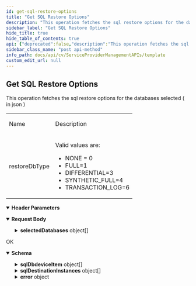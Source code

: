 ```yaml
---
id: get-sql-restore-options
title: "Get SQL Restore Options"
description: "This operation fetches the sql restore options for the databases selected ( in json )"
sidebar_label: "Get SQL Restore Options"
hide_title: true
hide_table_of_contents: true
api: {"deprecated":false,"description":"This operation fetches the sql restore options for the databases selected ( in json )\n\n\n<table>\n  <tr>\n    <td>\n      <p>Name</p>\n    </td>\n    <td>\n      <p>Description</p>\n    </td>\n  </tr>\n  <tr>\n    <td>\n      <p>restoreDbType</p>\n    </td>\n    <td>\n      <p>Valid values are:</p>\n      <ul>\n        <li>NONE = 0</li>\n        <li>FULL=1</li>\n        <li>DIFFERENTIAL=3</li>\n        <li>SYNTHETIC_FULL=4</li>\n        <li>TRANSACTION_LOG=6</li>\n      </ul>\n    </td>\n  </tr>\n</table>\n","operationId":"Get SQL Restore Options","parameters":[{"description":"","in":"header","name":"Authtoken","required":true,"schema":{"example":"{{TOKEN}}","type":"string"}}],"tags":["Sql"],"responses":{"200":{"description":"OK","content":{"application/json":{"schema":{"type":"object","properties":{"sqlDbdeviceItem":{"type":"array","items":{"type":"object","properties":{"fileName":{"type":"string"},"logicalFileName":{"type":"string"},"fileMaxSize":{"type":"integer"},"id":{"type":"integer"},"sqlDBInfo":{"type":"object","properties":{"databaseName":{"type":"string"},"databaseId":{"type":"integer"}}}}}},"sqlDestinationInstances":{"type":"array","items":{"type":"object","properties":{"serverType":{"type":"string"},"genericEntity":{"type":"object","properties":{"clientName":{"type":"string"},"instanceId":{"type":"integer"},"clientId":{"type":"integer"},"instanceName":{"type":"string"},"_type_":{"type":"integer"},"osType":{"type":"string"}}}}}},"error":{"type":"object","properties":{"errorMessage":{"type":"string"},"errorCode":{"type":"integer"}}}},"x-examples":{"Example 1":{"sqlDbdeviceItem":[{"fileName":"C:\\\\Program Files\\\\Microsoft SQL Server\\\\MSSQL11.SQL2012\\\\MSSQL\\\\DATA\\\\1yqpwdh11.ndf","logicalFileName":"yqpwdh111","fileMaxSize":10485760,"id":0,"sqlDBInfo":{"databaseName":"yqpwdh1","databaseId":35}},{"fileName":"C:\\\\Program Files\\\\Microsoft SQL Server\\\\MSSQL11.SQL2012\\\\MSSQL\\\\DATA\\\\1yqpwdh12.ndf","logicalFileName":"yqpwdh112","fileMaxSize":10485760,"id":0,"sqlDBInfo":{"databaseName":"yqpwdh1","databaseId":35}},{"fileName":"C:\\\\Program Files\\\\Microsoft SQL Server\\\\MSSQL11.SQL2012\\\\MSSQL\\\\DATA\\\\1yqpwdh13.ndf","logicalFileName":"yqpwdh113","fileMaxSize":10485760,"id":0,"sqlDBInfo":{"databaseName":"yqpwdh1","databaseId":35}},{"fileName":"C:\\\\Program Files\\\\Microsoft SQL Server\\\\MSSQL11.SQL2012\\\\MSSQL\\\\DATA\\\\1yqpwdh21.ndf","logicalFileName":"yqpwdh121","fileMaxSize":10485760,"id":0,"sqlDBInfo":{"databaseName":"yqpwdh1","databaseId":35}},{"fileName":"C:\\\\Program Files\\\\Microsoft SQL Server\\\\MSSQL11.SQL2012\\\\MSSQL\\\\DATA\\\\1yqpwdh22.ndf","logicalFileName":"yqpwdh122","fileMaxSize":10485760,"id":0,"sqlDBInfo":{"databaseName":"yqpwdh1","databaseId":35}},{"fileName":"C:\\\\Program Files\\\\Microsoft SQL Server\\\\MSSQL11.SQL2012\\\\MSSQL\\\\DATA\\\\1yqpwdh23.ndf","logicalFileName":"yqpwdh123","fileMaxSize":10485760,"id":0,"sqlDBInfo":{"databaseName":"yqpwdh1","databaseId":35}},{"fileName":"C:\\\\Program Files\\\\Microsoft SQL Server\\\\MSSQL11.SQL2012\\\\MSSQL\\\\DATA\\\\1yqpwdh31.ndf","logicalFileName":"yqpwdh131","fileMaxSize":10485760,"id":0,"sqlDBInfo":{"databaseName":"yqpwdh1","databaseId":35}},{"fileName":"C:\\\\Program Files\\\\Microsoft SQL Server\\\\MSSQL11.SQL2012\\\\MSSQL\\\\DATA\\\\1yqpwdh32.ndf","logicalFileName":"yqpwdh132","fileMaxSize":10485760,"id":0,"sqlDBInfo":{"databaseName":"yqpwdh1","databaseId":35}},{"fileName":"C:\\\\Program Files\\\\Microsoft SQL Server\\\\MSSQL11.SQL2012\\\\MSSQL\\\\DATA\\\\1yqpwdh33.ndf","logicalFileName":"yqpwdh133","fileMaxSize":10485760,"id":0,"sqlDBInfo":{"databaseName":"yqpwdh1","databaseId":35}},{"fileName":"C:\\\\Program Files\\\\Microsoft SQL Server\\\\MSSQL11.SQL2012\\\\MSSQL\\\\DATA\\\\yqpwdh1.mdf","logicalFileName":"yqpwdh1","fileMaxSize":3211264,"id":0,"sqlDBInfo":{"databaseName":"yqpwdh1","databaseId":35}},{"fileName":"C:\\\\Program Files\\\\Microsoft SQL Server\\\\MSSQL11.SQL2012\\\\MSSQL\\\\DATA\\\\yqpwdh1_log.ldf","logicalFileName":"yqpwdh1_log","fileMaxSize":802816,"id":0,"sqlDBInfo":{"databaseName":"yqpwdh1","databaseId":35}}],"sqlDestinationInstances":[{"serverType":"DataBase Engine","genericEntity":{"clientName":"sqlautocs-nf","instanceId":15,"clientId":2,"instanceName":"SQLAUTOCS-NF\\\\COMMVAULT","_type_":0,"osType":"Windows"}},{"serverType":"DataBase Engine","genericEntity":{"clientName":"mcrae","instanceId":6,"clientId":7,"instanceName":"MCRAE\\\\MIXEDCASE","_type_":0,"osType":"Windows"}},{"serverType":"DataBase Engine","genericEntity":{"clientName":"mcrae","instanceId":7,"clientId":7,"instanceName":"MCRAE\\\\SQL2012","_type_":0,"osType":"Windows"}},{"serverType":"DataBase Engine","genericEntity":{"clientName":"sanchez64","instanceId":8,"clientId":8,"instanceName":"SANCHEZ64","_type_":0,"osType":"Windows"}},{"serverType":"DataBase Engine","genericEntity":{"clientName":"sqlspanish","instanceId":17,"clientId":13,"instanceName":"SQLSPANISH","_type_":0,"osType":"Windows"}},{"serverType":"DataBase Engine","genericEntity":{"clientName":"sqlspanish","instanceId":18,"clientId":13,"instanceName":"SQLSPANISH\\\\SQL2012","_type_":0,"osType":"Windows"}},{"serverType":"DataBase Engine","genericEntity":{"clientName":"vosql2","instanceId":33,"clientId":16,"instanceName":"VOSQL2","_type_":0,"osType":"Windows"}},{"serverType":"DataBase Engine","genericEntity":{"clientName":"vosql2","instanceId":34,"clientId":16,"instanceName":"VOSQL2\\\\SQL2016","_type_":0,"osType":"Windows"}},{"serverType":"DataBase Engine","genericEntity":{"clientName":"vosql2","instanceId":35,"clientId":16,"instanceName":"VOSQL2\\\\VEERA","_type_":0,"osType":"Windows"}},{"serverType":"DataBase Engine","genericEntity":{"clientName":"vosql2","instanceId":36,"clientId":16,"instanceName":"VOSQL2\\\\SQL2012","_type_":0,"osType":"Windows"}},{"serverType":"DataBase Engine","genericEntity":{"clientName":"vosql2","instanceId":37,"clientId":16,"instanceName":"VOSQL2\\\\SQL2014","_type_":0,"osType":"Windows"}},{"serverType":"DataBase Engine","genericEntity":{"clientName":"vosql2","instanceId":41,"clientId":16,"instanceName":"VOSQL2\\\\SQL2019","_type_":0,"osType":"Windows"}},{"serverType":"DataBase Engine","genericEntity":{"clientName":"autosqlspx","instanceId":190,"clientId":170,"instanceName":"AUTOSQLSPX\\\\SQL2014","_type_":0,"osType":"Windows"}},{"serverType":"DataBase Engine","genericEntity":{"clientName":"autosqlspx","instanceId":210,"clientId":170,"instanceName":"AUTOSQLSPX\\\\SQL2012DEST","_type_":0,"osType":"Windows"}},{"serverType":"DataBase Engine","genericEntity":{"clientName":"autosqlspx","instanceId":223,"clientId":170,"instanceName":"AUTOSQLSPX\\\\SQL2012","_type_":0,"osType":"Windows"}}],"error":{"errorMessage":"success","errorCode":0}}}},"examples":{"Example 1":{"value":{"sqlDbdeviceItem":[{"fileName":"C:\\\\Program Files\\\\Microsoft SQL Server\\\\MSSQL11.SQL2012\\\\MSSQL\\\\DATA\\\\1yqpwdh11.ndf","logicalFileName":"yqpwdh111","fileMaxSize":10485760,"id":0,"sqlDBInfo":{"databaseName":"yqpwdh1","databaseId":35}},{"fileName":"C:\\\\Program Files\\\\Microsoft SQL Server\\\\MSSQL11.SQL2012\\\\MSSQL\\\\DATA\\\\1yqpwdh12.ndf","logicalFileName":"yqpwdh112","fileMaxSize":10485760,"id":0,"sqlDBInfo":{"databaseName":"yqpwdh1","databaseId":35}},{"fileName":"C:\\\\Program Files\\\\Microsoft SQL Server\\\\MSSQL11.SQL2012\\\\MSSQL\\\\DATA\\\\1yqpwdh13.ndf","logicalFileName":"yqpwdh113","fileMaxSize":10485760,"id":0,"sqlDBInfo":{"databaseName":"yqpwdh1","databaseId":35}},{"fileName":"C:\\\\Program Files\\\\Microsoft SQL Server\\\\MSSQL11.SQL2012\\\\MSSQL\\\\DATA\\\\1yqpwdh21.ndf","logicalFileName":"yqpwdh121","fileMaxSize":10485760,"id":0,"sqlDBInfo":{"databaseName":"yqpwdh1","databaseId":35}},{"fileName":"C:\\\\Program Files\\\\Microsoft SQL Server\\\\MSSQL11.SQL2012\\\\MSSQL\\\\DATA\\\\1yqpwdh22.ndf","logicalFileName":"yqpwdh122","fileMaxSize":10485760,"id":0,"sqlDBInfo":{"databaseName":"yqpwdh1","databaseId":35}},{"fileName":"C:\\\\Program Files\\\\Microsoft SQL Server\\\\MSSQL11.SQL2012\\\\MSSQL\\\\DATA\\\\1yqpwdh23.ndf","logicalFileName":"yqpwdh123","fileMaxSize":10485760,"id":0,"sqlDBInfo":{"databaseName":"yqpwdh1","databaseId":35}},{"fileName":"C:\\\\Program Files\\\\Microsoft SQL Server\\\\MSSQL11.SQL2012\\\\MSSQL\\\\DATA\\\\1yqpwdh31.ndf","logicalFileName":"yqpwdh131","fileMaxSize":10485760,"id":0,"sqlDBInfo":{"databaseName":"yqpwdh1","databaseId":35}},{"fileName":"C:\\\\Program Files\\\\Microsoft SQL Server\\\\MSSQL11.SQL2012\\\\MSSQL\\\\DATA\\\\1yqpwdh32.ndf","logicalFileName":"yqpwdh132","fileMaxSize":10485760,"id":0,"sqlDBInfo":{"databaseName":"yqpwdh1","databaseId":35}},{"fileName":"C:\\\\Program Files\\\\Microsoft SQL Server\\\\MSSQL11.SQL2012\\\\MSSQL\\\\DATA\\\\1yqpwdh33.ndf","logicalFileName":"yqpwdh133","fileMaxSize":10485760,"id":0,"sqlDBInfo":{"databaseName":"yqpwdh1","databaseId":35}},{"fileName":"C:\\\\Program Files\\\\Microsoft SQL Server\\\\MSSQL11.SQL2012\\\\MSSQL\\\\DATA\\\\yqpwdh1.mdf","logicalFileName":"yqpwdh1","fileMaxSize":3211264,"id":0,"sqlDBInfo":{"databaseName":"yqpwdh1","databaseId":35}},{"fileName":"C:\\\\Program Files\\\\Microsoft SQL Server\\\\MSSQL11.SQL2012\\\\MSSQL\\\\DATA\\\\yqpwdh1_log.ldf","logicalFileName":"yqpwdh1_log","fileMaxSize":802816,"id":0,"sqlDBInfo":{"databaseName":"yqpwdh1","databaseId":35}}],"sqlDestinationInstances":[{"serverType":"DataBase Engine","genericEntity":{"clientName":"sqlautocs-nf","instanceId":15,"clientId":2,"instanceName":"SQLAUTOCS-NF\\\\COMMVAULT","_type_":0,"osType":"Windows"}},{"serverType":"DataBase Engine","genericEntity":{"clientName":"mcrae","instanceId":6,"clientId":7,"instanceName":"MCRAE\\\\MIXEDCASE","_type_":0,"osType":"Windows"}},{"serverType":"DataBase Engine","genericEntity":{"clientName":"mcrae","instanceId":7,"clientId":7,"instanceName":"MCRAE\\\\SQL2012","_type_":0,"osType":"Windows"}},{"serverType":"DataBase Engine","genericEntity":{"clientName":"sanchez64","instanceId":8,"clientId":8,"instanceName":"SANCHEZ64","_type_":0,"osType":"Windows"}},{"serverType":"DataBase Engine","genericEntity":{"clientName":"sqlspanish","instanceId":17,"clientId":13,"instanceName":"SQLSPANISH","_type_":0,"osType":"Windows"}},{"serverType":"DataBase Engine","genericEntity":{"clientName":"sqlspanish","instanceId":18,"clientId":13,"instanceName":"SQLSPANISH\\\\SQL2012","_type_":0,"osType":"Windows"}},{"serverType":"DataBase Engine","genericEntity":{"clientName":"vosql2","instanceId":33,"clientId":16,"instanceName":"VOSQL2","_type_":0,"osType":"Windows"}},{"serverType":"DataBase Engine","genericEntity":{"clientName":"vosql2","instanceId":34,"clientId":16,"instanceName":"VOSQL2\\\\SQL2016","_type_":0,"osType":"Windows"}},{"serverType":"DataBase Engine","genericEntity":{"clientName":"vosql2","instanceId":35,"clientId":16,"instanceName":"VOSQL2\\\\VEERA","_type_":0,"osType":"Windows"}},{"serverType":"DataBase Engine","genericEntity":{"clientName":"vosql2","instanceId":36,"clientId":16,"instanceName":"VOSQL2\\\\SQL2012","_type_":0,"osType":"Windows"}},{"serverType":"DataBase Engine","genericEntity":{"clientName":"vosql2","instanceId":37,"clientId":16,"instanceName":"VOSQL2\\\\SQL2014","_type_":0,"osType":"Windows"}},{"serverType":"DataBase Engine","genericEntity":{"clientName":"vosql2","instanceId":41,"clientId":16,"instanceName":"VOSQL2\\\\SQL2019","_type_":0,"osType":"Windows"}},{"serverType":"DataBase Engine","genericEntity":{"clientName":"autosqlspx","instanceId":190,"clientId":170,"instanceName":"AUTOSQLSPX\\\\SQL2014","_type_":0,"osType":"Windows"}},{"serverType":"DataBase Engine","genericEntity":{"clientName":"autosqlspx","instanceId":210,"clientId":170,"instanceName":"AUTOSQLSPX\\\\SQL2012DEST","_type_":0,"osType":"Windows"}},{"serverType":"DataBase Engine","genericEntity":{"clientName":"autosqlspx","instanceId":223,"clientId":170,"instanceName":"AUTOSQLSPX\\\\SQL2012","_type_":0,"osType":"Windows"}}],"error":{"errorMessage":"success","errorCode":0}}}}}}}},"requestBody":{"content":{"application/json":{"schema":{"type":"object","properties":{"pointInTime":{"type":"integer"},"restoreDbType":{"type":"integer"},"sourceInstanceId":{"type":"integer"},"userId":{"type":"integer"},"selectedDatabases":{"type":"array","items":{"type":"object","properties":{"databaseName":{"type":"string"},"databaseId":{"type":"integer"}}}}},"x-examples":{"Example 1":{"pointInTime":0,"restoreDbType":0,"sourceInstanceId":4,"userId":1,"selectedDatabases":[{"databaseName":"clone","databaseId":33}]}}},"examples":{"Example 1":{"value":{"pointInTime":0,"restoreDbType":0,"sourceInstanceId":4,"userId":1,"selectedDatabases":[{"databaseName":"clone","databaseId":33}]}}}}}},"method":"post","path":"/SQL/RestoreOptions","servers":[{"url":"http://{hostname}/webconsole/api","variables":{"hostname":{"default":"localhost","description":"Webconsole"}}}],"jsonRequestBodyExample":{"pointInTime":0,"restoreDbType":0,"sourceInstanceId":0,"userId":0,"selectedDatabases":[{"databaseName":"string","databaseId":0}]},"info":{"title":"Template","contact":{},"version":"1.0","description":"Template"},"postman":{"name":"Get SQL Restore Options","description":{"content":"This operation fetches the sql restore options for the databases selected ( in json )\n\n\n<table>\n  <tr>\n    <td>\n      <p>Name</p>\n    </td>\n    <td>\n      <p>Description</p>\n    </td>\n  </tr>\n  <tr>\n    <td>\n      <p>restoreDbType</p>\n    </td>\n    <td>\n      <p>Valid values are:</p>\n      <ul>\n        <li>NONE = 0</li>\n        <li>FULL=1</li>\n        <li>DIFFERENTIAL=3</li>\n        <li>SYNTHETIC_FULL=4</li>\n        <li>TRANSACTION_LOG=6</li>\n      </ul>\n    </td>\n  </tr>\n</table>\n","type":"text/plain"},"url":{"path":["SQL","RestoreOptions"],"host":["{{baseUrl}}"],"query":[],"variable":[]},"header":[{"disabled":false,"description":{"content":"(Required) ","type":"text/plain"},"key":"Authtoken","value":""},{"key":"Content-Type","value":"application/json"},{"key":"Accept","value":"application/json"}],"method":"POST","body":{"mode":"raw","raw":"\"\"","options":{"raw":{"language":"json"}}}}}
sidebar_class_name: "post api-method"
info_path: docs/api/cv/ServiceProviderManagementAPIs/template
custom_edit_url: null
---
```



## Get SQL Restore Options



This operation fetches the sql restore options for the databases selected ( in json )


<table>
  <tr>
    <td>
      <p>Name</p>
    </td>
    <td>
      <p>Description</p>
    </td>
  </tr>
  <tr>
    <td>
      <p>restoreDbType</p>
    </td>
    <td>
      <p>Valid values are:</p>
      <ul>
        <li>NONE = 0</li>
        <li>FULL=1</li>
        <li>DIFFERENTIAL=3</li>
        <li>SYNTHETIC_FULL=4</li>
        <li>TRANSACTION_LOG=6</li>
      </ul>
    </td>
  </tr>
</table>


<details style={{"marginBottom":"1rem"}} data-collapsed={false} open={true}><summary style={{}}><strong>Header Parameters</strong></summary><div><ul><ParamsItem className={"paramsItem"} param={{"description":"","in":"header","name":"Authtoken","required":true,"schema":{"example":"{{TOKEN}}","type":"string"}}}></ParamsItem></ul></div></details><MimeTabs><TabItem label={"application/json"} value={"application/json-schema"}><details style={{}} data-collapsed={false} open={true}><summary style={{"textAlign":"left"}}><strong>Request Body</strong></summary><div style={{"textAlign":"left","marginLeft":"1rem"}}></div><ul style={{"marginLeft":"1rem"}}><SchemaItem collapsible={false} name={"pointInTime"} required={false} deprecated={undefined} schemaDescription={undefined} schemaName={"integer"} qualifierMessage={undefined} defaultValue={undefined}></SchemaItem><SchemaItem collapsible={false} name={"restoreDbType"} required={false} deprecated={undefined} schemaDescription={undefined} schemaName={"integer"} qualifierMessage={undefined} defaultValue={undefined}></SchemaItem><SchemaItem collapsible={false} name={"sourceInstanceId"} required={false} deprecated={undefined} schemaDescription={undefined} schemaName={"integer"} qualifierMessage={undefined} defaultValue={undefined}></SchemaItem><SchemaItem collapsible={false} name={"userId"} required={false} deprecated={undefined} schemaDescription={undefined} schemaName={"integer"} qualifierMessage={undefined} defaultValue={undefined}></SchemaItem><SchemaItem collapsible={true} className={"schemaItem"}><details style={{}}><summary style={{}}><strong>selectedDatabases</strong><span style={{"opacity":"0.6"}}> object[]</span></summary><div style={{"marginLeft":"1rem"}}><SchemaItem collapsible={false} name={"databaseName"} required={false} deprecated={undefined} schemaDescription={undefined} schemaName={"string"} qualifierMessage={undefined} defaultValue={undefined}></SchemaItem><SchemaItem collapsible={false} name={"databaseId"} required={false} deprecated={undefined} schemaDescription={undefined} schemaName={"integer"} qualifierMessage={undefined} defaultValue={undefined}></SchemaItem></div></details></SchemaItem></ul></details></TabItem></MimeTabs><div><ApiTabs><TabItem label={"200"} value={"200"}><div>

OK

</div><div><MimeTabs schemaType={"response"}><TabItem label={"application/json"} value={"application/json"}><SchemaTabs><TabItem label={"Schema"} value={"Schema"}><details style={{}} data-collapsed={false} open={true}><summary style={{"textAlign":"left"}}><strong>Schema</strong></summary><div style={{"textAlign":"left","marginLeft":"1rem"}}></div><ul style={{"marginLeft":"1rem"}}><SchemaItem collapsible={true} className={"schemaItem"}><details style={{}}><summary style={{}}><strong>sqlDbdeviceItem</strong><span style={{"opacity":"0.6"}}> object[]</span></summary><div style={{"marginLeft":"1rem"}}><SchemaItem collapsible={false} name={"fileName"} required={false} deprecated={undefined} schemaDescription={undefined} schemaName={"string"} qualifierMessage={undefined} defaultValue={undefined}></SchemaItem><SchemaItem collapsible={false} name={"logicalFileName"} required={false} deprecated={undefined} schemaDescription={undefined} schemaName={"string"} qualifierMessage={undefined} defaultValue={undefined}></SchemaItem><SchemaItem collapsible={false} name={"fileMaxSize"} required={false} deprecated={undefined} schemaDescription={undefined} schemaName={"integer"} qualifierMessage={undefined} defaultValue={undefined}></SchemaItem><SchemaItem collapsible={false} name={"id"} required={false} deprecated={undefined} schemaDescription={undefined} schemaName={"integer"} qualifierMessage={undefined} defaultValue={undefined}></SchemaItem><SchemaItem collapsible={true} className={"schemaItem"}><details style={{}}><summary style={{}}><strong>sqlDBInfo</strong><span style={{"opacity":"0.6"}}> object</span></summary><div style={{"marginLeft":"1rem"}}><SchemaItem collapsible={false} name={"databaseName"} required={false} deprecated={undefined} schemaDescription={undefined} schemaName={"string"} qualifierMessage={undefined} defaultValue={undefined}></SchemaItem><SchemaItem collapsible={false} name={"databaseId"} required={false} deprecated={undefined} schemaDescription={undefined} schemaName={"integer"} qualifierMessage={undefined} defaultValue={undefined}></SchemaItem></div></details></SchemaItem></div></details></SchemaItem><SchemaItem collapsible={true} className={"schemaItem"}><details style={{}}><summary style={{}}><strong>sqlDestinationInstances</strong><span style={{"opacity":"0.6"}}> object[]</span></summary><div style={{"marginLeft":"1rem"}}><SchemaItem collapsible={false} name={"serverType"} required={false} deprecated={undefined} schemaDescription={undefined} schemaName={"string"} qualifierMessage={undefined} defaultValue={undefined}></SchemaItem><SchemaItem collapsible={true} className={"schemaItem"}><details style={{}}><summary style={{}}><strong>genericEntity</strong><span style={{"opacity":"0.6"}}> object</span></summary><div style={{"marginLeft":"1rem"}}><SchemaItem collapsible={false} name={"clientName"} required={false} deprecated={undefined} schemaDescription={undefined} schemaName={"string"} qualifierMessage={undefined} defaultValue={undefined}></SchemaItem><SchemaItem collapsible={false} name={"instanceId"} required={false} deprecated={undefined} schemaDescription={undefined} schemaName={"integer"} qualifierMessage={undefined} defaultValue={undefined}></SchemaItem><SchemaItem collapsible={false} name={"clientId"} required={false} deprecated={undefined} schemaDescription={undefined} schemaName={"integer"} qualifierMessage={undefined} defaultValue={undefined}></SchemaItem><SchemaItem collapsible={false} name={"instanceName"} required={false} deprecated={undefined} schemaDescription={undefined} schemaName={"string"} qualifierMessage={undefined} defaultValue={undefined}></SchemaItem><SchemaItem collapsible={false} name={"_type_"} required={false} deprecated={undefined} schemaDescription={undefined} schemaName={"integer"} qualifierMessage={undefined} defaultValue={undefined}></SchemaItem><SchemaItem collapsible={false} name={"osType"} required={false} deprecated={undefined} schemaDescription={undefined} schemaName={"string"} qualifierMessage={undefined} defaultValue={undefined}></SchemaItem></div></details></SchemaItem></div></details></SchemaItem><SchemaItem collapsible={true} className={"schemaItem"}><details style={{}}><summary style={{}}><strong>error</strong><span style={{"opacity":"0.6"}}> object</span></summary><div style={{"marginLeft":"1rem"}}><SchemaItem collapsible={false} name={"errorMessage"} required={false} deprecated={undefined} schemaDescription={undefined} schemaName={"string"} qualifierMessage={undefined} defaultValue={undefined}></SchemaItem><SchemaItem collapsible={false} name={"errorCode"} required={false} deprecated={undefined} schemaDescription={undefined} schemaName={"integer"} qualifierMessage={undefined} defaultValue={undefined}></SchemaItem></div></details></SchemaItem></ul></details></TabItem><TabItem label={"Example (from schema)"} value={"Example (from schema)"}><ResponseSamples responseExample={"{\n  \"sqlDbdeviceItem\": [\n    {\n      \"fileName\": \"string\",\n      \"logicalFileName\": \"string\",\n      \"fileMaxSize\": 0,\n      \"id\": 0,\n      \"sqlDBInfo\": {\n        \"databaseName\": \"string\",\n        \"databaseId\": 0\n      }\n    }\n  ],\n  \"sqlDestinationInstances\": [\n    {\n      \"serverType\": \"string\",\n      \"genericEntity\": {\n        \"clientName\": \"string\",\n        \"instanceId\": 0,\n        \"clientId\": 0,\n        \"instanceName\": \"string\",\n        \"_type_\": 0,\n        \"osType\": \"string\"\n      }\n    }\n  ],\n  \"error\": {\n    \"errorMessage\": \"string\",\n    \"errorCode\": 0\n  }\n}"} language={"json"}></ResponseSamples></TabItem><TabItem label={" Example 1"} value={" Example 1"}><ResponseSamples responseExample={"{\n  \"sqlDbdeviceItem\": [\n    {\n      \"fileName\": \"C:\\\\\\\\Program Files\\\\\\\\Microsoft SQL Server\\\\\\\\MSSQL11.SQL2012\\\\\\\\MSSQL\\\\\\\\DATA\\\\\\\\1yqpwdh11.ndf\",\n      \"logicalFileName\": \"yqpwdh111\",\n      \"fileMaxSize\": 10485760,\n      \"id\": 0,\n      \"sqlDBInfo\": {\n        \"databaseName\": \"yqpwdh1\",\n        \"databaseId\": 35\n      }\n    },\n    {\n      \"fileName\": \"C:\\\\\\\\Program Files\\\\\\\\Microsoft SQL Server\\\\\\\\MSSQL11.SQL2012\\\\\\\\MSSQL\\\\\\\\DATA\\\\\\\\1yqpwdh12.ndf\",\n      \"logicalFileName\": \"yqpwdh112\",\n      \"fileMaxSize\": 10485760,\n      \"id\": 0,\n      \"sqlDBInfo\": {\n        \"databaseName\": \"yqpwdh1\",\n        \"databaseId\": 35\n      }\n    },\n    {\n      \"fileName\": \"C:\\\\\\\\Program Files\\\\\\\\Microsoft SQL Server\\\\\\\\MSSQL11.SQL2012\\\\\\\\MSSQL\\\\\\\\DATA\\\\\\\\1yqpwdh13.ndf\",\n      \"logicalFileName\": \"yqpwdh113\",\n      \"fileMaxSize\": 10485760,\n      \"id\": 0,\n      \"sqlDBInfo\": {\n        \"databaseName\": \"yqpwdh1\",\n        \"databaseId\": 35\n      }\n    },\n    {\n      \"fileName\": \"C:\\\\\\\\Program Files\\\\\\\\Microsoft SQL Server\\\\\\\\MSSQL11.SQL2012\\\\\\\\MSSQL\\\\\\\\DATA\\\\\\\\1yqpwdh21.ndf\",\n      \"logicalFileName\": \"yqpwdh121\",\n      \"fileMaxSize\": 10485760,\n      \"id\": 0,\n      \"sqlDBInfo\": {\n        \"databaseName\": \"yqpwdh1\",\n        \"databaseId\": 35\n      }\n    },\n    {\n      \"fileName\": \"C:\\\\\\\\Program Files\\\\\\\\Microsoft SQL Server\\\\\\\\MSSQL11.SQL2012\\\\\\\\MSSQL\\\\\\\\DATA\\\\\\\\1yqpwdh22.ndf\",\n      \"logicalFileName\": \"yqpwdh122\",\n      \"fileMaxSize\": 10485760,\n      \"id\": 0,\n      \"sqlDBInfo\": {\n        \"databaseName\": \"yqpwdh1\",\n        \"databaseId\": 35\n      }\n    },\n    {\n      \"fileName\": \"C:\\\\\\\\Program Files\\\\\\\\Microsoft SQL Server\\\\\\\\MSSQL11.SQL2012\\\\\\\\MSSQL\\\\\\\\DATA\\\\\\\\1yqpwdh23.ndf\",\n      \"logicalFileName\": \"yqpwdh123\",\n      \"fileMaxSize\": 10485760,\n      \"id\": 0,\n      \"sqlDBInfo\": {\n        \"databaseName\": \"yqpwdh1\",\n        \"databaseId\": 35\n      }\n    },\n    {\n      \"fileName\": \"C:\\\\\\\\Program Files\\\\\\\\Microsoft SQL Server\\\\\\\\MSSQL11.SQL2012\\\\\\\\MSSQL\\\\\\\\DATA\\\\\\\\1yqpwdh31.ndf\",\n      \"logicalFileName\": \"yqpwdh131\",\n      \"fileMaxSize\": 10485760,\n      \"id\": 0,\n      \"sqlDBInfo\": {\n        \"databaseName\": \"yqpwdh1\",\n        \"databaseId\": 35\n      }\n    },\n    {\n      \"fileName\": \"C:\\\\\\\\Program Files\\\\\\\\Microsoft SQL Server\\\\\\\\MSSQL11.SQL2012\\\\\\\\MSSQL\\\\\\\\DATA\\\\\\\\1yqpwdh32.ndf\",\n      \"logicalFileName\": \"yqpwdh132\",\n      \"fileMaxSize\": 10485760,\n      \"id\": 0,\n      \"sqlDBInfo\": {\n        \"databaseName\": \"yqpwdh1\",\n        \"databaseId\": 35\n      }\n    },\n    {\n      \"fileName\": \"C:\\\\\\\\Program Files\\\\\\\\Microsoft SQL Server\\\\\\\\MSSQL11.SQL2012\\\\\\\\MSSQL\\\\\\\\DATA\\\\\\\\1yqpwdh33.ndf\",\n      \"logicalFileName\": \"yqpwdh133\",\n      \"fileMaxSize\": 10485760,\n      \"id\": 0,\n      \"sqlDBInfo\": {\n        \"databaseName\": \"yqpwdh1\",\n        \"databaseId\": 35\n      }\n    },\n    {\n      \"fileName\": \"C:\\\\\\\\Program Files\\\\\\\\Microsoft SQL Server\\\\\\\\MSSQL11.SQL2012\\\\\\\\MSSQL\\\\\\\\DATA\\\\\\\\yqpwdh1.mdf\",\n      \"logicalFileName\": \"yqpwdh1\",\n      \"fileMaxSize\": 3211264,\n      \"id\": 0,\n      \"sqlDBInfo\": {\n        \"databaseName\": \"yqpwdh1\",\n        \"databaseId\": 35\n      }\n    },\n    {\n      \"fileName\": \"C:\\\\\\\\Program Files\\\\\\\\Microsoft SQL Server\\\\\\\\MSSQL11.SQL2012\\\\\\\\MSSQL\\\\\\\\DATA\\\\\\\\yqpwdh1_log.ldf\",\n      \"logicalFileName\": \"yqpwdh1_log\",\n      \"fileMaxSize\": 802816,\n      \"id\": 0,\n      \"sqlDBInfo\": {\n        \"databaseName\": \"yqpwdh1\",\n        \"databaseId\": 35\n      }\n    }\n  ],\n  \"sqlDestinationInstances\": [\n    {\n      \"serverType\": \"DataBase Engine\",\n      \"genericEntity\": {\n        \"clientName\": \"sqlautocs-nf\",\n        \"instanceId\": 15,\n        \"clientId\": 2,\n        \"instanceName\": \"SQLAUTOCS-NF\\\\\\\\COMMVAULT\",\n        \"_type_\": 0,\n        \"osType\": \"Windows\"\n      }\n    },\n    {\n      \"serverType\": \"DataBase Engine\",\n      \"genericEntity\": {\n        \"clientName\": \"mcrae\",\n        \"instanceId\": 6,\n        \"clientId\": 7,\n        \"instanceName\": \"MCRAE\\\\\\\\MIXEDCASE\",\n        \"_type_\": 0,\n        \"osType\": \"Windows\"\n      }\n    },\n    {\n      \"serverType\": \"DataBase Engine\",\n      \"genericEntity\": {\n        \"clientName\": \"mcrae\",\n        \"instanceId\": 7,\n        \"clientId\": 7,\n        \"instanceName\": \"MCRAE\\\\\\\\SQL2012\",\n        \"_type_\": 0,\n        \"osType\": \"Windows\"\n      }\n    },\n    {\n      \"serverType\": \"DataBase Engine\",\n      \"genericEntity\": {\n        \"clientName\": \"sanchez64\",\n        \"instanceId\": 8,\n        \"clientId\": 8,\n        \"instanceName\": \"SANCHEZ64\",\n        \"_type_\": 0,\n        \"osType\": \"Windows\"\n      }\n    },\n    {\n      \"serverType\": \"DataBase Engine\",\n      \"genericEntity\": {\n        \"clientName\": \"sqlspanish\",\n        \"instanceId\": 17,\n        \"clientId\": 13,\n        \"instanceName\": \"SQLSPANISH\",\n        \"_type_\": 0,\n        \"osType\": \"Windows\"\n      }\n    },\n    {\n      \"serverType\": \"DataBase Engine\",\n      \"genericEntity\": {\n        \"clientName\": \"sqlspanish\",\n        \"instanceId\": 18,\n        \"clientId\": 13,\n        \"instanceName\": \"SQLSPANISH\\\\\\\\SQL2012\",\n        \"_type_\": 0,\n        \"osType\": \"Windows\"\n      }\n    },\n    {\n      \"serverType\": \"DataBase Engine\",\n      \"genericEntity\": {\n        \"clientName\": \"vosql2\",\n        \"instanceId\": 33,\n        \"clientId\": 16,\n        \"instanceName\": \"VOSQL2\",\n        \"_type_\": 0,\n        \"osType\": \"Windows\"\n      }\n    },\n    {\n      \"serverType\": \"DataBase Engine\",\n      \"genericEntity\": {\n        \"clientName\": \"vosql2\",\n        \"instanceId\": 34,\n        \"clientId\": 16,\n        \"instanceName\": \"VOSQL2\\\\\\\\SQL2016\",\n        \"_type_\": 0,\n        \"osType\": \"Windows\"\n      }\n    },\n    {\n      \"serverType\": \"DataBase Engine\",\n      \"genericEntity\": {\n        \"clientName\": \"vosql2\",\n        \"instanceId\": 35,\n        \"clientId\": 16,\n        \"instanceName\": \"VOSQL2\\\\\\\\VEERA\",\n        \"_type_\": 0,\n        \"osType\": \"Windows\"\n      }\n    },\n    {\n      \"serverType\": \"DataBase Engine\",\n      \"genericEntity\": {\n        \"clientName\": \"vosql2\",\n        \"instanceId\": 36,\n        \"clientId\": 16,\n        \"instanceName\": \"VOSQL2\\\\\\\\SQL2012\",\n        \"_type_\": 0,\n        \"osType\": \"Windows\"\n      }\n    },\n    {\n      \"serverType\": \"DataBase Engine\",\n      \"genericEntity\": {\n        \"clientName\": \"vosql2\",\n        \"instanceId\": 37,\n        \"clientId\": 16,\n        \"instanceName\": \"VOSQL2\\\\\\\\SQL2014\",\n        \"_type_\": 0,\n        \"osType\": \"Windows\"\n      }\n    },\n    {\n      \"serverType\": \"DataBase Engine\",\n      \"genericEntity\": {\n        \"clientName\": \"vosql2\",\n        \"instanceId\": 41,\n        \"clientId\": 16,\n        \"instanceName\": \"VOSQL2\\\\\\\\SQL2019\",\n        \"_type_\": 0,\n        \"osType\": \"Windows\"\n      }\n    },\n    {\n      \"serverType\": \"DataBase Engine\",\n      \"genericEntity\": {\n        \"clientName\": \"autosqlspx\",\n        \"instanceId\": 190,\n        \"clientId\": 170,\n        \"instanceName\": \"AUTOSQLSPX\\\\\\\\SQL2014\",\n        \"_type_\": 0,\n        \"osType\": \"Windows\"\n      }\n    },\n    {\n      \"serverType\": \"DataBase Engine\",\n      \"genericEntity\": {\n        \"clientName\": \"autosqlspx\",\n        \"instanceId\": 210,\n        \"clientId\": 170,\n        \"instanceName\": \"AUTOSQLSPX\\\\\\\\SQL2012DEST\",\n        \"_type_\": 0,\n        \"osType\": \"Windows\"\n      }\n    },\n    {\n      \"serverType\": \"DataBase Engine\",\n      \"genericEntity\": {\n        \"clientName\": \"autosqlspx\",\n        \"instanceId\": 223,\n        \"clientId\": 170,\n        \"instanceName\": \"AUTOSQLSPX\\\\\\\\SQL2012\",\n        \"_type_\": 0,\n        \"osType\": \"Windows\"\n      }\n    }\n  ],\n  \"error\": {\n    \"errorMessage\": \"success\",\n    \"errorCode\": 0\n  }\n}"} language={"json"}></ResponseSamples></TabItem></SchemaTabs></TabItem></MimeTabs></div></TabItem></ApiTabs></div>
      